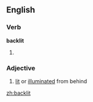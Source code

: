 ==English==

===Verb===
'''backlit'''

# {{past of|[[backlight]]}}

===Adjective===
{{en-adj}}

# [[lit]] or [[illuminated]] from behind

[[zh:backlit]]